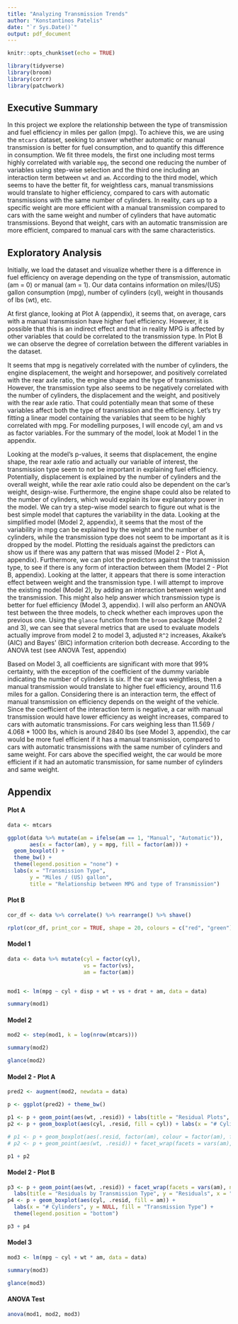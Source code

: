```yaml
---
title: "Analyzing Transmission Trends"
author: "Konstantinos Patelis"
date: "`r Sys.Date()`"
output: pdf_document
---
```


```r
knitr::opts_chunk$set(echo = TRUE)
```

```r

library(tidyverse)
library(broom)
library(corrr)
library(patchwork)

```

## Executive Summary {#executive-summary}

In this project we explore the relationship between the type of transmission and fuel efficiency in miles per gallon (mpg). To achieve this, we are using the `mtcars` dataset, seeking to answer whether automatic or manual transmission is better for fuel consumption, and to quantify this difference in consumption. We fit three models, the first one including most terms highly correlated with variable `mpg`, the second one reducing the number of variables using step-wise selection and the third one including an interaction term between `wt` and `am`. According to the third model, which seems to have the better fit, for weightless cars, manual transmissions would translate to higher efficiency, compared to cars with automatic transmissions with the same number of cylinders. In reality, cars up to a specific weight are more efficient with a manual transmission compared to cars with the same weight and number of cylinders that have automatic transmissions. Beyond that weight, cars with an automatic transmission are more efficient, compared to manual cars with the same characteristics.

## Exploratory Analysis {#exploratory-analysis}

Initially, we load the dataset and visualize whether there is a difference in fuel efficiency on average depending on the type of transmission, automatic (am = 0) or manual (am = 1). Our data contains information on miles/(US) gallon consumption (mpg), number of cylinders (cyl), weight in thousands of lbs (wt), etc.

At first glance, looking at Plot A (appendix), it seems that, on average, cars with a manual transmission have higher fuel efficiency. However, it is possible that this is an indirect effect and that in reality MPG is affected by other variables that could be correlated to the transmission type. In Plot B we can observe the degree of correlation between the different variables in the dataset.

It seems that mpg is negatively correlated with the number of cylinders, the engine displacement, the weight and horsepower, and positively correlated with the rear axle ratio, the engine shape and the type of transmission. However, the transmission type also seems to be negatively correlated with the number of cylinders, the displacement and the weight, and positively with the rear axle ratio. That could potentially mean that some of these variables affect both the type of transmission and the efficiency. Let's try fitting a linear model containing the variables that seem to be highly correlated with mpg. For modelling purposes, I will encode cyl, am and vs as factor variables. For the summary of the model, look at Model 1 in the appendix.

Looking at the model's p-values, it seems that displacement, the engine shape, the rear axle ratio and actually our variable of interest, the transmission type seem to not be important in explaining fuel efficiency. Potentially, displacement is explained by the number of cylinders and the overall weight, while the rear axle ratio could also be dependent on the car's weight, design-wise. Furthermore, the engine shape could also be related to the number of cylinders, which would explain its low explanatory power in the model. We can try a step-wise model search to figure out what is the best simple model that captures the variability in the data. Looking at the simplified model (Model 2, appendix), it seems that the most of the variability in mpg can be explained by the weight and the number of cylinders, while the transmission type does not seem to be important as it is dropped by the model. Plotting the residuals against the predictors can show us if there was any pattern that was missed (Model 2 - Plot A, appendix). Furthermore, we can plot the predictors against the transmission type, to see if there is any form of interaction between them (Model 2 - Plot B, appendix). Looking at the latter, it appears that there is some interaction effect between weight and the transmission type. I will attempt to improve the existing model (Model 2), by adding an interaction between weight and the transmission. This might also help answer which transmission type is better for fuel efficiency (Model 3, appendix). I will also perform an ANOVA test between the three models, to check whether each improves upon the previous one. Using the `glance` function from the `broom` package (Model 2 and 3), we can see that several metrics that are used to evaluate models actually improve from model 2 to model 3, adjusted `R^2` increases, Akaike's (AIC) and Bayes' (BIC) information criterion both decrease. According to the ANOVA test (see ANOVA Test, appendix)

Based on Model 3, all coefficients are significant with more that 99% certainty, with the exception of the coefficient of the dummy variable indicating the number of cylinders is six. If the car was weightless, then a manual transmission would translate to higher fuel efficiency, around 11.6 miles for a gallon. Considering there is an interaction term, the effect of manual transmission on efficiency depends on the weight of the vehicle. Since the coefficient of the interaction term is negative, a car with manual transmission would have lower efficiency as weight increases, compared to cars with automatic transmissions. For cars weighing less than 11.569 /  4.068 * 1000 lbs, which is around 2840 lbs (see Model 3, appendix), the car would be more fuel efficient if it has a manual transmission, compared to cars with automatic transmissions with the same number of cylinders and same weight. For cars above the specified weight, the car would be more efficient if it had an automatic transmission, for same number of cylinders and same weight.    

## Appendix

#### Plot A

```r

data <- mtcars

ggplot(data %>% mutate(am = ifelse(am == 1, "Manual", "Automatic")), 
       aes(x = factor(am), y = mpg, fill = factor(am))) + 
  geom_boxplot() + 
  theme_bw() + 
  theme(legend.position = "none") + 
  labs(x = "Transmission Type", 
       y = "Miles / (US) gallon", 
       title = "Relationship between MPG and type of Transmission")

```

#### Plot B

```r

cor_df <- data %>% correlate() %>% rearrange() %>% shave()

rplot(cor_df, print_cor = TRUE, shape = 20, colours = c("red", "green"))
```

#### Model 1

```r

data <- data %>% mutate(cyl = factor(cyl), 
                        vs = factor(vs), 
                        am = factor(am))


mod1 <- lm(mpg ~ cyl + disp + wt + vs + drat + am, data = data)

summary(mod1)
```

#### Model 2

```r

mod2 <- step(mod1, k = log(nrow(mtcars)))

summary(mod2)

glance(mod2)

```

#### Model 2 - Plot A

```r

pred2 <- augment(mod2, newdata = data)

p <- ggplot(pred2) + theme_bw()

p1 <- p + geom_point(aes(wt, .resid)) + labs(title = "Residual Plots", y = "Residuals", x = "Weight")
p2 <- p + geom_boxplot(aes(cyl, .resid, fill = cyl)) + labs(x = "# Cylinders" , y = NULL)

# p1 <- p + geom_boxplot(aes(.resid, factor(am), colour = factor(am), fill = factor(am)))
# p2 <- p + geom_point(aes(wt, .resid)) + facet_wrap(facets = vars(am), ncol = 2)

p1 + p2 

```

#### Model 2 - Plot B

```r

p3 <- p + geom_point(aes(wt, .resid)) + facet_wrap(facets = vars(am), ncol = 2) + 
  labs(title = "Residuals by Transmission Type", y = "Residuals", x = "Weight")
p4 <- p + geom_boxplot(aes(cyl, .resid, fill = am)) + 
  labs(x = "# Cylinders", y = NULL, fill = "Transmission Type") + 
  theme(legend.position = "bottom")

p3 + p4

```

#### Model 3

```r

mod3 <- lm(mpg ~ cyl + wt * am, data = data)

summary(mod3)

glance(mod3)

```

#### ANOVA Test

```r

anova(mod1, mod2, mod3)

```
